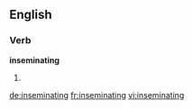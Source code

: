 ==English==

===Verb===
'''inseminating'''

# {{present participle of|inseminate}}

[[de:inseminating]]
[[fr:inseminating]]
[[vi:inseminating]]